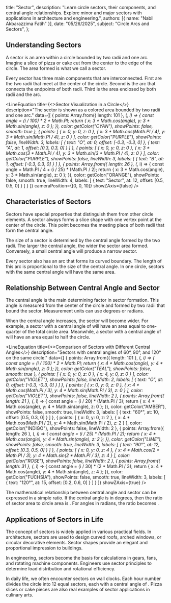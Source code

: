   title: "Sector",
  description: "Learn circle sectors, their components, and central angle relationships. Explore minor and major sectors with applications in architecture and engineering.",
  authors: [{ name: "Nabil Akbarazzima Fatih" }],
  date: "05/26/2025",
  subject: "Circle Arcs and Sectors",
};


## Understanding Sectors

A sector is an area within a circle bounded by two radii and one arc. Imagine a slice of pizza or cake cut from the center to the edge of the circle. The area formed is what we call a sector.

Every sector has three main components that are interconnected. First are the two radii that meet at the center of the circle. Second is the arc that connects the endpoints of both radii. Third is the area enclosed by both radii and the arc.

<LineEquation
  title={<>Sector Visualization in a Circle</>}
  description="The sector is shown as a colored area bounded by two radii and one arc."
  data={[
    {
      points: Array.from({ length: 101 }, (_, i) => {
        const angle = (i / 100) * 2 * Math.PI;
        return {
          x: 3 * Math.cos(angle),
          y: 3 * Math.sin(angle),
          z: 0
        };
      }),
      color: getColor("CYAN"),
      showPoints: false,
      smooth: true
    },
    {
      points: [
        { x: 0, y: 0, z: 0 },
        { x: 3 * Math.cos(Math.PI / 4), y: 3 * Math.sin(Math.PI / 4), z: 0 }
      ],
      color: getColor("PURPLE"),
      showPoints: false,
      lineWidth: 3,
      labels: [
        { text: "O", at: 0, offset: [-0.3, -0.3, 0] },
        { text: "A", at: 1, offset: [0.3, 0.3, 0] }
      ]
    },
    {
      points: [
        { x: 0, y: 0, z: 0 },
        { x: 3 * Math.cos(3 * Math.PI / 4), y: 3 * Math.sin(3 * Math.PI / 4), z: 0 }
      ],
      color: getColor("PURPLE"),
      showPoints: false,
      lineWidth: 3,
      labels: [
        { text: "B", at: 1, offset: [-0.3, 0.3, 0] }
      ]
    },
    {
      points: Array.from({ length: 26 }, (_, i) => {
        const angle = Math.PI / 4 + (i / 25) * (Math.PI / 2);
        return {
          x: 3 * Math.cos(angle),
          y: 3 * Math.sin(angle),
          z: 0
        };
      }),
      color: getColor("ORANGE"),
      showPoints: false,
      smooth: true,
      lineWidth: 4,
      labels: [
        { text: "Sector", at: 12, offset: [0.5, 0.5, 0] }
      ]
    }
  ]}
  cameraPosition={[0, 0, 10]}
  showZAxis={false}
/>

## Characteristics of Sectors

Sectors have special properties that distinguish them from other circle elements. A sector always forms a slice shape with one vertex point at the center of the circle. This point becomes the meeting place of both radii that form the central angle.

The size of a sector is determined by the central angle formed by the two radii. The larger the central angle, the wider the sector area formed. Conversely, a small central angle will produce a narrow sector.

Every sector also has an arc that forms its curved boundary. The length of this arc is proportional to the size of the central angle. In one circle, sectors with the same central angle will have the same area.

## Relationship Between Central Angle and Sector

The central angle is the main determining factor in sector formation. This angle is measured from the center of the circle and formed by two radii that bound the sector. Measurement units can use degrees or radians.

When the central angle increases, the sector will become wider. For example, a sector with a central angle of <InlineMath math="90°" /> will have an area equal to one-quarter of the total circle area. Meanwhile, a sector with a central angle of <InlineMath math="180°" /> will have an area equal to half the circle.

<LineEquation
  title={<>Comparison of Sectors with Different Central Angles</>}
  description="Sectors with central angles of 60°, 90°, and 120° on the same circle."
  data={[
    {
      points: Array.from({ length: 101 }, (_, i) => {
        const angle = (i / 100) * 2 * Math.PI;
        return {
          x: 4 * Math.cos(angle),
          y: 4 * Math.sin(angle),
          z: 0
        };
      }),
      color: getColor("TEAL"),
      showPoints: false,
      smooth: true
    },
    {
      points: [
        { x: 0, y: 0, z: 0 },
        { x: 4, y: 0, z: 0 }
      ],
      color: getColor("VIOLET"),
      showPoints: false,
      lineWidth: 2,
      labels: [
        { text: "O", at: 0, offset: [-0.3, -0.3, 0] }
      ]
    },
    {
      points: [
        { x: 0, y: 0, z: 0 },
        { x: 4 * Math.cos(Math.PI / 3), y: 4 * Math.sin(Math.PI / 3), z: 0 }
      ],
      color: getColor("VIOLET"),
      showPoints: false,
      lineWidth: 2
    },
    {
      points: Array.from({ length: 21 }, (_, i) => {
        const angle = (i / 20) * (Math.PI / 3);
        return {
          x: 4 * Math.cos(angle),
          y: 4 * Math.sin(angle),
          z: 0
        };
      }),
      color: getColor("AMBER"),
      showPoints: false,
      smooth: true,
      lineWidth: 3,
      labels: [
        { text: "60°", at: 10, offset: [0.5, 0.3, 0] }
      ]
    },
    {
      points: [
        { x: 0, y: 0, z: 2 },
        { x: 4 * Math.cos(Math.PI / 2), y: 4 * Math.sin(Math.PI / 2), z: 2 }
      ],
      color: getColor("INDIGO"),
      showPoints: false,
      lineWidth: 2
    },
    {
      points: Array.from({ length: 26 }, (_, i) => {
        const angle = (i / 25) * (Math.PI / 2);
        return {
          x: 4 * Math.cos(angle),
          y: 4 * Math.sin(angle),
          z: 2
        };
      }),
      color: getColor("LIME"),
      showPoints: false,
      smooth: true,
      lineWidth: 3,
      labels: [
        { text: "90°", at: 12, offset: [0.3, 0.5, 0] }
      ]
    },
    {
      points: [
        { x: 0, y: 0, z: 4 },
        { x: 4 * Math.cos(2 * Math.PI / 3), y: 4 * Math.sin(2 * Math.PI / 3), z: 4 }
      ],
      color: getColor("ROSE"),
      showPoints: false,
      lineWidth: 2
    },
    {
      points: Array.from({ length: 31 }, (_, i) => {
        const angle = (i / 30) * (2 * Math.PI / 3);
        return {
          x: 4 * Math.cos(angle),
          y: 4 * Math.sin(angle),
          z: 4
        };
      }),
      color: getColor("FUCHSIA"),
      showPoints: false,
      smooth: true,
      lineWidth: 3,
      labels: [
        { text: "120°", at: 15, offset: [0.2, 0.6, 0] }
      ]
    }
  ]}
  showZAxis={true}
/>

The mathematical relationship between central angle and sector can be expressed in a simple ratio. If the central angle is <InlineMath math="θ" /> in degrees, then the ratio of sector area to circle area is <InlineMath math="\frac{θ}{360°}" />. For angles in radians, the ratio becomes <InlineMath math="\frac{θ}{2π}" />.

## Applications of Sectors in Life

The concept of sectors is widely applied in various practical fields. In architecture, sectors are used to design curved roofs, arched windows, or circular decorative elements. Sector shapes provide an elegant and proportional impression to buildings.

In engineering, sectors become the basis for calculations in gears, fans, and rotating machine components. Engineers use sector principles to determine load distribution and rotational efficiency.

In daily life, we often encounter sectors on wall clocks. Each hour number divides the circle into 12 equal sectors, each with a central angle of <InlineMath math="30°" />. Pizza slices or cake pieces are also real examples of sector applications in culinary arts.